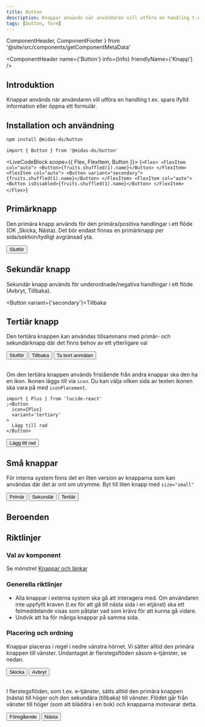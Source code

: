 ```yaml
---
title: Button
description: Knappar används när användaren vill utföra en handling t.ex. spara ifylld information eller öppna ett formulär.
tags: [button, form]
---
```


  ComponentHeader,
  ComponentFooter
} from '@site/src/components/getComponentMetaData'

<ComponentHeader
  name={'Button'}
  info={Info}
  friendlyName={'Knapp'}
/>

## Introduktion

Knappar används när användaren vill utföra en handling t.ex. spara ifylld information eller öppna ett formulär.

## Installation och användning

```bash npm2yarn
npm install @midas-ds/button
```

```tsx
import { Button } from '@midas-ds/button'
```

<LiveCodeBlock scope={{ Flex, FlexItem, Button }}>
  {`<Flex>
  <FlexItem col="auto">
    <Button>{fruits.shuffled(1).name}</Button>
  </FlexItem>
  <FlexItem col="auto">
    <Button variant="secondary">{fruits.shuffled(1).name}</Button>
  </FlexItem>
  <FlexItem col="auto">
    <Button isDisabled>{fruits.shuffled(1).name}</Button>
  </FlexItem>
</Flex>`}
</LiveCodeBlock>

## Primärknapp

Den primära knapp används för den primära/positiva handlingar i ett flöde (OK ,Skicka, Nästa). Det bör endast finnas en primärknapp per sida/sektion/tydligt avgränsad yta.

<Button>Slutför</Button>

## Sekundär knapp

Sekundär knapp används för underordnade/negativa handlingar i ett flöde (Avbryt, Tillbaka).

<Button variant={'secondary'}>Tillbaka</Button>

## Tertiär knapp

Den tertiära knappen kan användas tillsammans med primär- och sekundärknapp där det finns behov av ett ytterligare val

<div style={{ gap: '8px', display: 'flex', margin: '8px' }}>
  <Button>Slutför</Button>
  <Button variant='secondary'>Tillbaka</Button>
  <Button variant='tertiary'>Ta bort anmälan</Button>
</div>

<br />

Om den tertiära knappen används fristående från andra knappar ska den ha en ikon. Ikonen läggs till via `icon`.
Du kan välja vilken sida av texten ikonen ska vara på med `iconPlacement`.

```tsx
import { Plus } from 'lucide-react'
;<Button
  icon={Plus}
  variant='tertiary'
>
  Lägg till rad
</Button>
```

<Button icon={Plus} variant='tertiary'>Lägg till rad</Button>

## Små knappar

För interna system finns det en liten version av knapparna som kan användas där det är ont om utrymme. Byt till liten knapp med `size="small"`

<div style={{ gap: '8px', display: 'flex', margin: '8px' }}>
  <Button size={'small'}>Primär</Button>
  <Button size={'small'} variant={'secondary'}>Sekundär</Button>
  <Button size={'small'} variant={'tertiary'}>Tertiär</Button>
</div>

## Beroenden

<ComponentFooter info={Info} />

## Riktlinjer

### Val av komponent

Se mönstret [Knappar och länkar](/design-patterns/buttons-and-links)

### Generella riktlinjer

- Alla knappar i externa system ska gå att interagera med. Om användaren inte uppfyllt kraven (t.ex för att gå till nästa sida i en etjänst) ska ett felmeddelande visas som påtalar vad som krävs för att kunna gå vidare.
- Undvik att ha för många knappar på samma sida.

### Placering och ordning

Knappar placeras i regel i nedre vänstra hörnet. Vi sätter alltid den primära knappen till vänster. Undantaget är flerstegsflöden såsom e-tjänster, se nedan.

<div style={{ gap: '8px', display: 'flex', margin: '8px' }}>
  <Button>Skicka</Button>
  <Button variant={'secondary'}>Avbryt</Button>
</div>

<br />I flerstegsflöden, som t.ex. e-tjänster, sätts alltid den primära knappen
(nästa) till höger och den sekundära (tillbaka) till vänster. Flödet går från
vänster till höger (som att bläddra i en bok) och knapparna motsvarar detta.

<div style={{ gap: '8px', display: 'flex', margin: '8px' }}>
  <Button variant={'secondary'}>Föregående</Button>
  <Button>Nästa</Button>
</div>